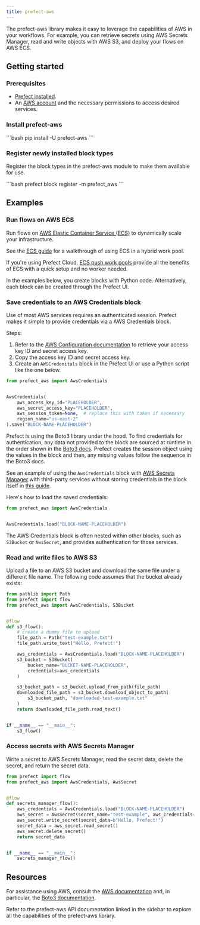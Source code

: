 ```yaml
---
title: prefect-aws
---
```


The prefect-aws library makes it easy to leverage the capabilities of AWS in your workflows.
For example, you can retrieve secrets using AWS Secrets Manager, read and write objects with AWS S3, and deploy your flows on AWS ECS.

## Getting started

### Prerequisites

- [Prefect installed](/3.0rc/get-started/install/).
- An [AWS account](https://aws.amazon.com/account/) and the necessary permissions to access desired services.

### Install prefect-aws

<div class = "terminal">
```bash
pip install -U prefect-aws
```
</div>

### Register newly installed block types

Register the block types in the prefect-aws module to make them available for use.

<div class = "terminal">
```bash
prefect block register -m prefect_aws
```
</div>

## Examples

### Run flows on AWS ECS

Run flows on [AWS Elastic Container Service (ECS)](https://aws.amazon.com/ecs/) to dynamically scale your infrastructure.

See the [ECS guide](/3.0rc/ecs_guide/) for a walkthrough of using ECS in a hybrid work pool.

If you're using Prefect Cloud, [ECS push work pools](https://docs.prefect.io/latest/deploy/dynamic-infra/push-runs-serverless/#__tabbed_1_1) provide all the benefits of ECS with a quick setup and no worker needed.

In the examples below, you create blocks with Python code.
Alternatively, each block can be created through the Prefect UI.

### Save credentials to an AWS Credentials block

Use of most AWS services requires an authenticated session.
Prefect makes it simple to provide credentials via a AWS Credentials block.

Steps:

1. Refer to the [AWS Configuration documentation](https://docs.aws.amazon.com/cli/latest/userguide/cli-configure-quickstart.html#cli-configure-quickstart-creds) to retrieve your access key ID and secret access key.
1. Copy the access key ID and secret access key.
1. Create an `AWSCredenitals` block in the Prefect UI or use a Python script like the one below.

```python
from prefect_aws import AwsCredentials


AwsCredentials(
    aws_access_key_id="PLACEHOLDER",
    aws_secret_access_key="PLACEHOLDER",
    aws_session_token=None,  # replace this with token if necessary
    region_name="us-east-2"
).save("BLOCK-NAME-PLACEHOLDER")
```

Prefect is using the Boto3 library under the hood.
To find credentials for authentication, any data not provided to the block are sourced at runtime in the order shown in the [Boto3 docs](https://boto3.amazonaws.com/v1/documentation/api/latest/guide/credentials.html#configuring-credentials).
Prefect creates the session object using the values in the block and then, any missing values follow the sequence in the Boto3 docs.

See an example of using the `AwsCredentials` block with [AWS Secrets Manager](#aws-secrets-manager) with third-party services without storing credentials in the block itself in [this guide](https://docs.prefect.io/latest/guides/secrets/).

Here's how to load the saved credentials:

```python
from prefect_aws import AwsCredentials


AwsCredentials.load("BLOCK-NAME-PLACEHOLDER")
```

The AWS Credentials block is often nested within other blocks, such as `S3Bucket` or `AwsSecret`, and provides authentication for those services.

### Read and write files to AWS S3

Upload a file to an AWS S3 bucket and download the same file under a different file name.
The following code assumes that the bucket already exists:

```python
from pathlib import Path
from prefect import flow
from prefect_aws import AwsCredentials, S3Bucket


@flow
def s3_flow():
    # create a dummy file to upload
    file_path = Path("test-example.txt")
    file_path.write_text("Hello, Prefect!")

    aws_credentials = AwsCredentials.load("BLOCK-NAME-PLACEHOLDER")
    s3_bucket = S3Bucket(
        bucket_name="BUCKET-NAME-PLACEHOLDER",
        credentials=aws_credentials
    )

    s3_bucket_path = s3_bucket.upload_from_path(file_path)
    downloaded_file_path = s3_bucket.download_object_to_path(
        s3_bucket_path, "downloaded-test-example.txt"
    )
    return downloaded_file_path.read_text()


if __name__ == "__main__":
    s3_flow()
```

### Access secrets with AWS Secrets Manager

Write a secret to AWS Secrets Manager, read the secret data, delete the secret, and return the secret data.

```python
from prefect import flow
from prefect_aws import AwsCredentials, AwsSecret


@flow
def secrets_manager_flow():
    aws_credentials = AwsCredentials.load("BLOCK-NAME-PLACEHOLDER")
    aws_secret = AwsSecret(secret_name="test-example", aws_credentials=aws_credentials)
    aws_secret.write_secret(secret_data=b"Hello, Prefect!")
    secret_data = aws_secret.read_secret()
    aws_secret.delete_secret()
    return secret_data


if __name__ == "__main__":
    secrets_manager_flow()
```

## Resources

For assistance using AWS, consult the [AWS documentation](https://docs.aws.amazon.com/) and, in particular, the [Boto3 documentation](https://boto3.amazonaws.com/v1/documentation/api/latest/index.html).

Refer to the prefect-aws API documentation linked in the sidebar to explore all the capabilities of the prefect-aws library.
